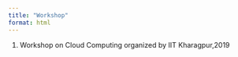 ```yaml
---
title: "Workshop"
format: html
---
```

1. Workshop on Cloud Computing organized by IIT Kharagpur,2019
